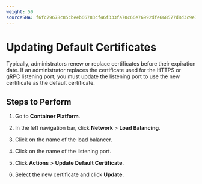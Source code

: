 ```yaml
---
weight: 50
sourceSHA: f6fc79678c85cbeeb66783cf46f333fa70c66e76992dfe668577d8d3c9e3543f
---
```


# Updating Default Certificates

Typically, administrators renew or replace certificates before their expiration date. If an administrator replaces the certificate used for the HTTPS or gRPC listening port, you must update the listening port to use the new certificate as the default certificate.

## Steps to Perform

1. Go to **Container Platform**.

2. In the left navigation bar, click **Network** > **Load Balancing**.

3. Click on the name of the load balancer.

4. Click on the name of the listening port.

5. Click **Actions** > **Update Default Certificate**.

6. Select the new certificate and click **Update**.
